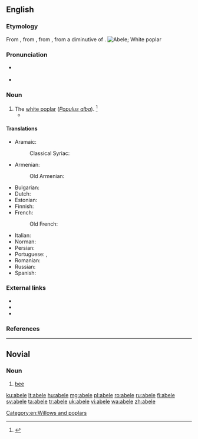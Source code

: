 {{also|Abele|ābele|ābelē|Ābele}}
==English==
{{wikipedia|Populus alba}}

===Etymology===
From {{etyl|nl|en}} {{m|nl|abeel}}, from {{etyl|dum|en}}, from {{etyl|nrf|en}} {{m|nrf|abiel}}, from a diminutive of {{etyl|la|en}} {{m|la|albus||white}}.
[[Image:Czajecice tree 20060812 1401.jpg|thumb|Abele; White poplar]]

===Pronunciation===
* {{a|RP}} {{IPA|/əˈbiːl/|/ə.ˈbeɪl/|/ˈeɪ.bl̩/|lang=en}}
* {{a|US}} {{IPA|/əˈbil/|/ə.ˈbeɪl/|/ˈeɪ.bl̩/|lang=en}}

===Noun===
{{en-noun}}

# The [[white poplar]] (''[[Populus alba]]''). {{defdate|First attested around 1150 to 1350.}}<ref>{{R:SOED5|page=3}}</ref>
#* {{quote-book|author=Mrs. Browning|passage=Six '''abeles''' i' the churchyard grow}}

====Translations====
{{trans-top|the white poplar, Populus alba}}
* Aramaic:
*: Classical Syriac: {{t|syc|ܚܘܪܐ|m|sc=Syrc}}
* Armenian:
*: Old Armenian: {{t|xcl|կաղամախ}}
* Bulgarian: {{t|bg|бяла топола}}
* Dutch: {{t+|nl|abeel|m}}
* Estonian: {{t|et|hõbepappel}}
* Finnish: {{t+|fi|hopeapoppeli}}
* French:
*: Old French: {{t|fro|abel|m}}
{{trans-mid}}
* Italian: {{t|it|gattice|m}}
* Norman: {{t|nrf|blianc-bouais|m}}
* Persian: {{t|fa|سفیدپلت|tr=sefidpalat|sc=fa-Arab}}
* Portuguese: {{t|pt|choupo branco|m}}, {{t|pt|álamo branco|m}}
* Romanian: {{t|ro|plop alb|m}}
* Russian: {{t|ru|то́поль бе́лый|m}}
* Spanish: {{t+|es|álamo blanco|m}}
{{trans-bottom}}

===External links===
* {{pedialite|Populus alba}}
* {{commonslite|Populus alba}}
* {{specieslite|Populus alba}}

===References===
<references/>

[[Category:en:Willows and poplars]]

----

==Novial==

===Noun===
{{nov-noun}}

# [[bee]]

[[ku:abele]]
[[lt:abele]]
[[hu:abele]]
[[mg:abele]]
[[pl:abele]]
[[ro:abele]]
[[ru:abele]]
[[fi:abele]]
[[sv:abele]]
[[ta:abele]]
[[tr:abele]]
[[uk:abele]]
[[vi:abele]]
[[wa:abele]]
[[zh:abele]]